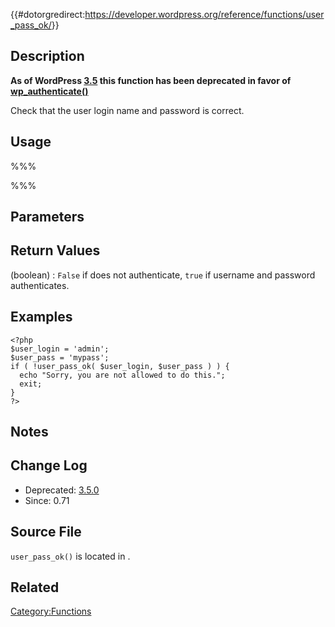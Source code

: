 {{#dotorgredirect:https://developer.wordpress.org/reference/functions/user_pass_ok/}}

{{Deprecated}}

== Description ==

'''As of WordPress [[Version_3.5|3.5]] this function has been deprecated in favor of [[Function Reference/wp_authenticate|wp_authenticate()]]'''


Check that the user login name and password is correct.

== Usage ==

%%%<?php user_pass_ok( $user_login, $user_pass ) ?>%%%

== Parameters ==

{{Parameter|$user_login|string|User name.}}
{{Parameter|$user_pass|string|User password.}}

== Return Values ==

; (boolean) : <tt>False</tt> if does not authenticate, <tt>true</tt> if username and password authenticates.

== Examples ==
<pre>
<?php
$user_login = 'admin';
$user_pass = 'mypass';
if ( !user_pass_ok( $user_login, $user_pass ) ) {
  echo "Sorry, you are not allowed to do this.";
  exit;
}
?>
</pre>

== Notes ==

== Change Log ==
* Deprecated: [[Version 3.5|3.5.0]]
* Since: 0.71

== Source File ==

<tt>user_pass_ok()</tt> is located in {{Trac|wp-includes/user.php}}.

== Related ==

{{Tag Footer}}

[[Category:Functions]]